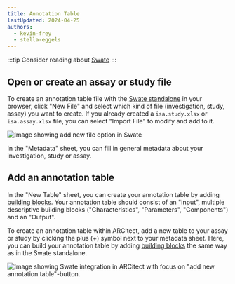 ```yaml
---
title: Annotation Table
lastUpdated: 2024-04-25
authors: 
  - kevin-frey
  - stella-eggels
---
```


:::tip
Consider reading about [Swate](../../docs/implementation/swate)
:::

## Open or create an assay or study file

To create an annotation table file with the [Swate standalone](https://swate-alpha.nfdi4plants.org/) in your browser, click "New File" and select which kind of file (investigation, study, assay) you want to create. If you already created a `isa.study.xlsx` or `isa.assay.xlsx` file, you can select "Import File" to modify and add to it.

![Image showing add new file option in Swate](@images/Swate_a_NewFile.PNG)

In the "Metadata" sheet, you can fill in general metadata about your investigation, study or assay.

## Add an annotation table

In the "New Table" sheet, you can create your annotation table by adding [building blocks](./building-blocks). Your annotation table should consist of an "Input", multiple descriptive building blocks ("Characteristics", "Parameters", "Components") and an "Output".

To create an annotation table within ARCitect, add a new table to your assay or study by clicking the plus (+) symbol next to your metadata sheet. Here, you can build your annotation table by adding [building blocks](./building-blocks) the same way as in the Swate standalone.

![Image showing Swate integration in ARCitect with focus on "add new annotation table"-button.](@images/Swate_a_Arcitect_newTable.png)
